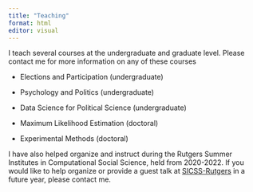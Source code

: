 ```yaml
---
title: "Teaching"
format: html
editor: visual
---
```


I teach several courses at the undergraduate and graduate level. Please contact me for more information on any of these courses

-   Elections and Participation (undergraduate)

-   Psychology and Politics (undergraduate)

-   Data Science for Political Science (undergraduate)

-   Maximum Likelihood Estimation (doctoral)

-   Experimental Methods (doctoral)

I have also helped organize and instruct during the Rutgers Summer Institutes in Computational Social Science, held from 2020-2022. If you would like to help organize or provide a guest talk at [SICSS-Rutgers](https://sicss.io/2022/rutgers/) in a future year, please contact me.
